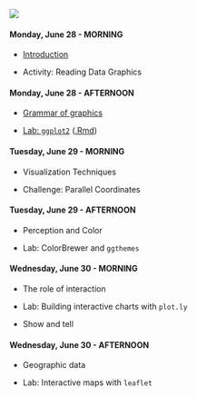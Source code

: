 
![](gfx/self_description.png)

<div class="past"></div>

<div class="row">
  <div class="col-md-6">
  
#### Monday, June 28 - MORNING

- [Introduction](lectures/01-visualization-intro.pdf)
- Activity: Reading Data Graphics


  </div>
  <div class="col-md-6">
    
#### Monday, June 28 - AFTERNOON

- [Grammar of graphics](lectures/02-ggplot2-crash-course.pdf)
- [Lab: `ggplot2`](lab-ggplot2.html) ([.Rmd](lab-ggplot2.Rmd))

  </div>
</div>

<div class="row">
  <div class="col-md-6">
  
#### Tuesday, June 29 - MORNING

<!-- - [Visualization Techniques](lectures/03-vis-techniques.pdf) -->
<!-- - [Challenge: Parallel Coordinates](demo-vis-techniques.html) ([.Rmd](demo-vis-techniques.Rmd)) -->
- Visualization Techniques
- Challenge: Parallel Coordinates

  </div>
  <div class="col-md-6">
    
#### Tuesday, June 29 - AFTERNOON

<!-- - [Perception and Color](lectures/04-perception-color.pdf) -->
<!-- - [Lab: ColorBrewer and `ggthemes`](lab-colorbrewer-ggthemes.html) ([.Rmd](lab-colorbrewer-ggthemes.Rmd)) -->
- Perception and Color
- Lab: ColorBrewer and `ggthemes`

  </div>
</div>

<div class="row">
  <div class="col-md-6">
  
#### Wednesday, June 30 - MORNING

<!-- - [The role of interaction](lectures/05-interaction-and-plotly.pdf) -->
<!-- - [Lab: Building interactive charts with `plot.ly`](lab-plotly.html) ([.Rmd](lab-plotly.Rmd)) -->
- The role of interaction
- Lab: Building interactive charts with `plot.ly`
- Show and tell


  </div>
  <div class="col-md-6">
  
#### Wednesday, June 30 - AFTERNOON

<!-- - [Geographic data](lectures/06-geovis.pdf) -->
<!-- - [Lab: Interactive maps with `leaflet`](lab-leaflet.html) ([.Rmd](lab-leaflet.Rmd)) -->
- Geographic data
- Lab: Interactive maps with `leaflet`

  </div>
</div>